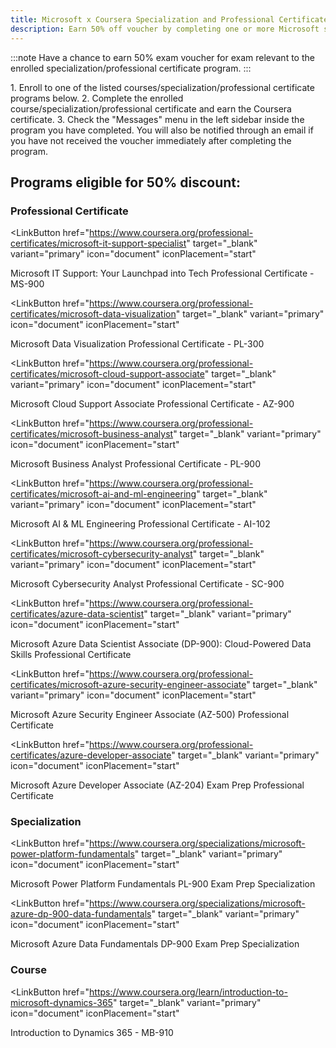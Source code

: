 ```yaml
---
title: Microsoft x Coursera Specialization and Professional Certificate
description: Earn 50% off voucher by completing one or more Microsoft specializations/professional certificate program offered through Coursera.
---
```


:::note
Have a chance to earn 50% exam voucher for exam relevant to the enrolled specialization/professional certificate program.
:::

<Steps>
  1. Enroll to one of the listed courses/specialization/professional certificate programs below.
  2. Complete the enrolled course/specialization/professional certificate and earn the Coursera certificate.
  3. Check the "Messages" menu in the left sidebar inside the program you have completed. You will also be notified through an email if you have not received the voucher immediately after completing the program.
</Steps>

## Programs eligible for 50% discount:

### Professional Certificate

<LinkButton
  href="https://www.coursera.org/professional-certificates/microsoft-it-support-specialist" target="_blank"
  variant="primary"
  icon="document"
  iconPlacement="start"
>
  Microsoft IT Support: Your Launchpad into Tech Professional Certificate - MS-900
</LinkButton>

<LinkButton
  href="https://www.coursera.org/professional-certificates/microsoft-data-visualization" target="_blank"
  variant="primary"
  icon="document"
  iconPlacement="start"
>
  Microsoft Data Visualization Professional Certificate - PL-300
</LinkButton>

<LinkButton
  href="https://www.coursera.org/professional-certificates/microsoft-cloud-support-associate" target="_blank"
  variant="primary"
  icon="document"
  iconPlacement="start"
>
  Microsoft Cloud Support Associate Professional Certificate - AZ-900
</LinkButton>

<LinkButton
  href="https://www.coursera.org/professional-certificates/microsoft-business-analyst" target="_blank"
  variant="primary"
  icon="document"
  iconPlacement="start"
>
  Microsoft Business Analyst Professional Certificate - PL-900
</LinkButton>

<LinkButton
  href="https://www.coursera.org/professional-certificates/microsoft-ai-and-ml-engineering" target="_blank"
  variant="primary"
  icon="document"
  iconPlacement="start"
>
  Microsoft AI & ML Engineering Professional Certificate - AI-102
</LinkButton>

<LinkButton
  href="https://www.coursera.org/professional-certificates/microsoft-cybersecurity-analyst" target="_blank"
  variant="primary"
  icon="document"
  iconPlacement="start"
>
  Microsoft Cybersecurity Analyst Professional Certificate - SC-900
</LinkButton>

<LinkButton
  href="https://www.coursera.org/professional-certificates/azure-data-scientist" target="_blank"
  variant="primary"
  icon="document"
  iconPlacement="start"
>
  Microsoft Azure Data Scientist Associate (DP-900): Cloud-Powered Data Skills Professional Certificate
</LinkButton>

<LinkButton
  href="https://www.coursera.org/professional-certificates/microsoft-azure-security-engineer-associate" target="_blank"
  variant="primary"
  icon="document"
  iconPlacement="start"
>
  Microsoft Azure Security Engineer Associate (AZ-500) Professional Certificate
</LinkButton>

<LinkButton
  href="https://www.coursera.org/professional-certificates/azure-developer-associate" target="_blank"
  variant="primary"
  icon="document"
  iconPlacement="start"
>
  Microsoft Azure Developer Associate (AZ-204) Exam Prep Professional Certificate
</LinkButton>

### Specialization

<LinkButton
  href="https://www.coursera.org/specializations/microsoft-power-platform-fundamentals" target="_blank"
  variant="primary"
  icon="document"
  iconPlacement="start"
>
  Microsoft Power Platform Fundamentals PL-900 Exam Prep Specialization
</LinkButton>

<LinkButton
  href="https://www.coursera.org/specializations/microsoft-azure-dp-900-data-fundamentals" target="_blank"
  variant="primary"
  icon="document"
  iconPlacement="start"
>
  Microsoft Azure Data Fundamentals DP-900 Exam Prep Specialization
</LinkButton>

### Course

<LinkButton
  href="https://www.coursera.org/learn/introduction-to-microsoft-dynamics-365" target="_blank"
  variant="primary"
  icon="document"
  iconPlacement="start"
>
  Introduction to Dynamics 365 - MB-910
</LinkButton>

<LinkCard title="Microsoft Exam Study Materials Collection" href="https://certs.msfthub.wiki/wiki/" />
